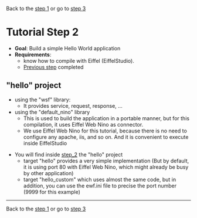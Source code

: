 Back to the [[step_1.wiki|step 1]] 
or go to [[step_3.wiki|step 3]]

= Tutorial Step 2 =
* '''Goal''': Build a simple Hello World application
* '''Requirements''': 
** know how to compile with Eiffel (EiffelStudio).
** [[step_1.wiki|Previous step]] completed


== "hello" project ==
* using the "wsf" library:
** It provides service, request, response, ...
* using the "default_nino" library
** This is used to build the application in a portable manner, but for this compilation, it uses Eiffel Web Nino as connector.
** We use Eiffel Web Nino for this tutorial, because there is no need to configure any apache, iis, and so on. And it is convenient to execute inside EiffelStudio

* You will find inside [[step_2]] the "hello" project
** target "hello" provides a very simple implementation (But by default, it is using port 80 with Eiffel Web Nino, which might already be busy by other application)
** target "hello_custom" which uses almost the same code, but in addition, you can use the ewf.ini file to precise the port number (9999 for this example)

----

Back to the [[step_1.wiki|step 1]] 
or go to [[step_3.wiki|step 3]]

